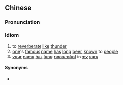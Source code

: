 {{also|如雷贯耳}}
==Chinese==
{{zh-forms|s=如雷贯耳}}

===Pronunciation===
{{zh-pron
|m=rú léi guàn ěr
|cat=id
}}

===Idiom===
{{zh-idiom}}

# to [[reverberate]] [[like]] [[thunder]]
# [[one]]'s [[famous]] [[name]] [[has]] [[long]] [[been]] [[known]] to [[people]]
# [[your]] [[name]] [[has]] [[long]] [[resounded]] in [[my]] [[ears]]

====Synonyms====
* {{l|zh|如雷灌耳}}